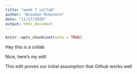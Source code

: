 ```yaml
---
title: "week 7 collab"
author: "Brendan McGovern"
date: "11/17/2020"
output: html_document
---
```


```r
knitr::opts_chunk$set(echo = TRUE)
```

Hey this is a collab

Nice, here's my edit 

This edit proves our initial assumption that Github works well
